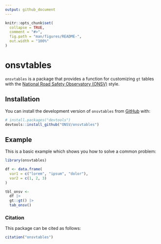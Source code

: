 ```yaml
---
output: github_document
---
```


<!-- README.md is generated from README.Rmd. Please edit that file -->

```r
knitr::opts_chunk$set(
  collapse = TRUE,
  comment = "#>",
  fig.path = "man/figures/README-",
  out.width = "100%"
)
```

# onsvtables

<!-- badges: start -->
<!-- badges: end -->

`onsvtables` is a package that provides a function for customizing `gt` tables with the [National Road Safety Observatory (ONSV)](https://www.onsv.org.br/) style.

## Installation

You can install the development version of `onsvtables` from [GitHub](https://github.com/) with:

``` r
# install.packages("devtools")
devtools::install_github("ONSV/onsvtables")
```

## Example

This is a basic example which shows you how to solve a common problem:

```r
library(onsvtables)

df <- data.frame(
  var1 = c("lorem", "ipsum", "dolor"),
  var2 = c(1, 2, 3)
)

tbl_onsv <-
  df |>
  gt::gt() |>
  tab_onsv()
```

### Citation

This package can be cited as follows:

```r
citation("onsvtables")
```

